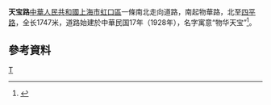'''天宝路'''[[中華人民共和國|中華人民共和國]][[上海市|上海市]][[虹口區|虹口區]]一條南北走向道路，南起物華路，北至[[四平路|四平路]]，全长1747米，道路始建於中華民国17年（1928年），名字寓意“物华天宝”<ref>{{cite news |title=第二节　祈愿型 |url=http://www.shtong.gov.cn/Newsite/node2/node2245/node70862/node70870/node70921/node70927/userobject1ai73728.html |publisher=上海市地方志辦公室 |accessdate=2021-01-22 |archive-date=2019-04-16 |archive-url=https://web.archive.org/web/20190416025534/http://www.shtong.gov.cn/Newsite/node2/node2245/node70862/node70870/node70921/node70927/userobject1ai73728.html |dead-url=no }}</ref>。

== 參考資料 ==
{{Reflist|2}}

[[Category:上海道路|T]]